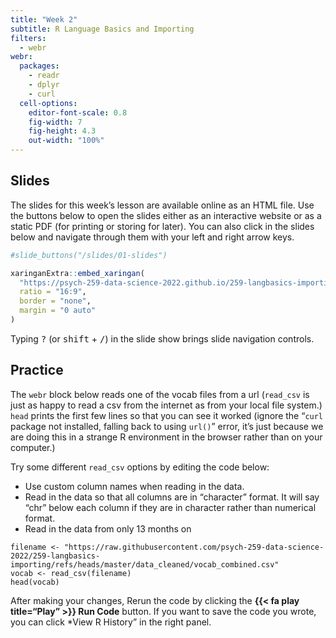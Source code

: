 ```yaml
---
title: "Week 2"
subtitle: R Language Basics and Importing
filters: 
  - webr
webr:
  packages:
    - readr
    - dplyr
    - curl
  cell-options:
    editor-font-scale: 0.8
    fig-width: 7
    fig-height: 4.3
    out-width: "100%"
---
```


## Slides

The slides for this week's lesson are available online as an HTML file. Use the buttons below to open the slides either as an interactive website or as a static PDF (for printing or storing for later). You can also click in the slides below and navigate through them with your left and right arrow keys.

```r
#slide_buttons("/slides/01-slides")

xaringanExtra::embed_xaringan(
  "https://psych-259-data-science-2022.github.io/259-langbasics-importing/#1",
  ratio = "16:9",
  border = "none",
  margin = "0 auto"
)
```

:::{.callout-tip}
Typing <kbd>?</kbd> (or <kbd>shift</kbd> + <kbd>/</kbd>) in the slide show brings slide navigation controls.
:::

## Practice

The `webr` block below reads one of the vocab files from a url (`read_csv` is just as happy to read a csv from the internet as from your local file system.) `head` prints the first few lines so that you can see it worked (ignore the "`curl` package not installed, falling back to using `url()`" error, it's just because we are doing this in a strange R environment in the browser rather than on your computer.)

Try some different `read_csv` options by editing the code below: 

- Use custom column names when reading in the data.
- Read in the data so that all columns are in "character" format. It will say "chr" below each column if they are in character rather than numerical format.
- Read in the data from only 13 months on

```webr-r
filename <- "https://raw.githubusercontent.com/psych-259-data-science-2022/259-langbasics-importing/refs/heads/master/data_cleaned/vocab_combined.csv"
vocab <- read_csv(filename)
head(vocab)
```

:::{.callout-tip}
After making your changes, Rerun the code by clicking the **{{< fa play title="Play" >}} Run Code** button. If you want to save the code you wrote, you can click *View R History" in the right panel.
:::